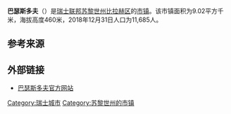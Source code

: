 {{Infobox settlement
| name = 巴瑟斯多夫
| native_name = {{lang|de|Bassersdorf}}
| settlement_type = [[市镇_(瑞士)|瑞士市镇]]
| image_skyline = BassersdorfII.png
| image_caption = 巴瑟斯多夫风光
| image_flag = 
| image_seal = Bassersdorf-blazon.svg
| image_map = Karte Gemeinde Bassersdorf 2007.png
| map_caption = 巴瑟斯多夫在比拉赫区的位置
| pushpin_map = Switzerland
| pushpin_relief = Switzerland relief location map.jpg
| pushpin_label_position = bottom
| pushpin_map_caption = 巴瑟斯多夫在瑞士的位置
| subdivision_type = 国家
| subdivision_name = {{CHE}}
| subdivision_type1 = [[瑞士行政区划|州]]
| subdivision_name1 = {{flagicon|Zürich|size=16px}} [[苏黎世州|苏黎世州]]
| subdivision_type2 = [[区_(瑞士)|区]]
| subdivision_name2 = [[比拉赫区|比拉赫区]]
| elevation_m = 460
| area_footnotes = <ref name=面积>{{cite web|url=https://www.bfs.admin.ch/bfs/de/home/statistiken/raum-umwelt/bodennutzung-bedeckung/gesamtspektrum-regionalen-stufen/gemeinden.html|title=Arealstatistik Standard - Gemeinden nach 4 Hauptbereichen|trans_title=瑞士联邦按四种用地类型划分的市镇面积统计表|date=2018-11-26|publisher=[[瑞士联邦统计署|瑞士联邦统计署]]|language=de|accessdate=2019-12-03|archive-date=2019-11-15|archive-url=https://web.archive.org/web/20191115011326/https://www.bfs.admin.ch/bfs/de/home/statistiken/raum-umwelt/bodennutzung-bedeckung/gesamtspektrum-regionalen-stufen/gemeinden.html|dead-url=no}}</ref>
| area_total_km2 = 9.03
| population_as_of = 2018年12月31日
| population_footnotes = <ref>{{cite web|url=https://www.bfs.admin.ch/bfs/de/home/statistiken/bevoelkerung.assetdetail.7966022.html|title=Ständige Wohnbevölkerung nach Staatsangehörigkeitskategorie, Geschlecht und Gemeinde, Provisorische Jahresergebnisse, 2018|trans_title=瑞士联邦2018年按国籍、性别和市镇划分的常住人口统计表|date=2019-04-09|publisher=[[瑞士联邦统计署|瑞士联邦统计署]]|language=de|accessdate=2019-10-25|archive-date=2019-04-11|archive-url=https://web.archive.org/web/20190411063248/https://www.bfs.admin.ch/bfs/de/home/statistiken/bevoelkerung.assetdetail.7966022.html|dead-url=no}}</ref>
| population_total = 11685
| population_density_km2 = auto
| population_demonym = 
| timezone = [[欧洲中部时间|CET]]
| utc_offset = +1
| timezone_DST = [[欧洲中部夏令时间|CEST]]
| utc_offset_DST = +2
| coordinates = {{coord|47|26|36|N|8|37|43|E|region:|display=inline}}
| postal_code_type = [[瑞士邮政编码系统|邮政编码]]
| postal_code = 8303
| blank_name = [[瑞士市镇官方编号|官方编号]]
| blank_info = 0052
| website = {{url|www.bassersdorf.ch}}
}}

'''巴瑟斯多夫'''（{{lang-de|Bassersdorf}}）是[[瑞士联邦|瑞士联邦]][[苏黎世州|苏黎世州]][[比拉赫区|比拉赫区]]的[[市镇_(瑞士)|市镇]]。该市镇面积为9.02平方千米，海拔高度460米，2018年12月31日人口为11,685人。

== 参考来源 ==
{{reflist}}

== 外部链接 ==
* [https://www.bassersdorf.ch/ 巴瑟斯多夫官方网站] {{Wayback|url=https://www.bassersdorf.ch/ |date=20200319114826 }} {{de icon}}

{{Switzerland-geo-stub}}
{{苏黎世州区划}}
{{Authority control}}
{{DEFAULTSORT:Bassersdorf}}
[[Category:瑞士城市|Category:瑞士城市]]
[[Category:苏黎世州的市镇|Category:苏黎世州的市镇]]